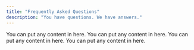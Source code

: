 ```yaml
---
title: "Frequently Asked Questions"
description: "You have questions. We have answers."
---
```


<Accordion title="I am an Accordion.">
  You can put any content in here.
</Accordion>
<Accordion title="I am an Accordion.">
  You can put any content in here.
</Accordion>
<Accordion title="I am an Accordion.">
  You can put any content in here.
</Accordion>
<Accordion title="I am an Accordion.">
  You can put any content in here.
</Accordion>
